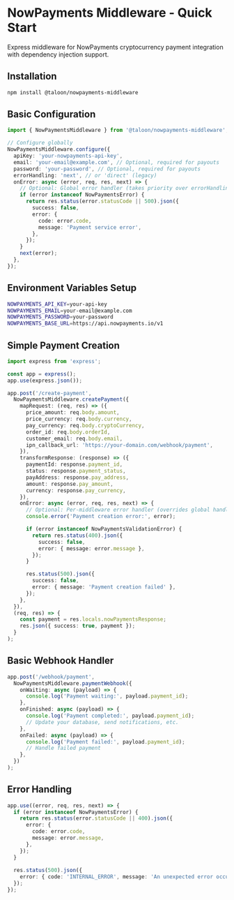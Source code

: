 # NowPayments Middleware - Quick Start

Express middleware for NowPayments cryptocurrency payment integration with dependency injection support.

## Installation

```bash
npm install @taloon/nowpayments-middleware
```

## Basic Configuration

```typescript
import { NowPaymentsMiddleware } from '@taloon/nowpayments-middleware';

// Configure globally
NowPaymentsMiddleware.configure({
  apiKey: 'your-nowpayments-api-key',
  email: 'your-email@example.com', // Optional, required for payouts
  password: 'your-password', // Optional, required for payouts
  errorHandling: 'next', // or 'direct' (legacy)
  onError: async (error, req, res, next) => {
    // Optional: Global error handler (takes priority over errorHandling mode)
    if (error instanceof NowPaymentsError) {
      return res.status(error.statusCode || 500).json({
        success: false,
        error: {
          code: error.code,
          message: 'Payment service error',
        },
      });
    }
    next(error);
  },
});
```

## Environment Variables Setup

```bash
NOWPAYMENTS_API_KEY=your-api-key
NOWPAYMENTS_EMAIL=your-email@example.com
NOWPAYMENTS_PASSWORD=your-password
NOWPAYMENTS_BASE_URL=https://api.nowpayments.io/v1
```

## Simple Payment Creation

```typescript
import express from 'express';

const app = express();
app.use(express.json());

app.post('/create-payment',
  NowPaymentsMiddleware.createPayment({
    mapRequest: (req, res) => ({
      price_amount: req.body.amount,
      price_currency: req.body.currency,
      pay_currency: req.body.cryptoCurrency,
      order_id: req.body.orderId,
      customer_email: req.body.email,
      ipn_callback_url: 'https://your-domain.com/webhook/payment',
    }),
    transformResponse: (response) => ({
      paymentId: response.payment_id,
      status: response.payment_status,
      payAddress: response.pay_address,
      amount: response.pay_amount,
      currency: response.pay_currency,
    }),
    onError: async (error, req, res, next) => {
      // Optional: Per-middleware error handler (overrides global handler)
      console.error('Payment creation error:', error);

      if (error instanceof NowPaymentsValidationError) {
        return res.status(400).json({
          success: false,
          error: { message: error.message },
        });
      }

      res.status(500).json({
        success: false,
        error: { message: 'Payment creation failed' },
      });
    },
  }),
  (req, res) => {
    const payment = res.locals.nowPaymentsResponse;
    res.json({ success: true, payment });
  }
);
```

## Basic Webhook Handler

```typescript
app.post('/webhook/payment',
  NowPaymentsMiddleware.paymentWebhook({
    onWaiting: async (payload) => {
      console.log('Payment waiting:', payload.payment_id);
    },
    onFinished: async (payload) => {
      console.log('Payment completed:', payload.payment_id);
      // Update your database, send notifications, etc.
    },
    onFailed: async (payload) => {
      console.log('Payment failed:', payload.payment_id);
      // Handle failed payment
    },
  })
);
```

## Error Handling

```typescript
app.use((error, req, res, next) => {
  if (error instanceof NowPaymentsError) {
    return res.status(error.statusCode || 400).json({
      error: {
        code: error.code,
        message: error.message,
      },
    });
  }
  
  res.status(500).json({
    error: { code: 'INTERNAL_ERROR', message: 'An unexpected error occurred' }
  });
});
```